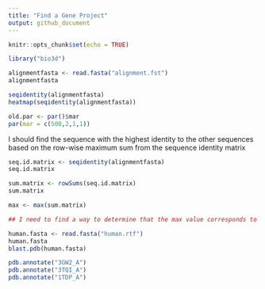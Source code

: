 ```yaml
---
title: "Find a Gene Project"
output: github_document
---
```


```r
knitr::opts_chunk$set(echo = TRUE)
```

```r
library("bio3d")
```

```r
alignmentfasta <- read.fasta("alignment.fst")
alignmentfasta

```

```r
seqidentity(alignmentfasta)
heatmap(seqidentity(alignmentfasta))
```

```r
old.par <- par()$mar
par(mar = c(500,2,1,1))

```

I should find the sequence with the highest identity to the other sequences based on the row-wise maximum sum from the sequence identity matrix

```r
seq.id.matrix <- seqidentity(alignmentfasta)
seq.id.matrix

sum.matrix <- rowSums(seq.id.matrix)
sum.matrix

max <- max(sum.matrix)

## I need to find a way to determine that the max value corresponds to human

```

```r
human.fasta <- read.fasta("human.rtf")
human.fasta
blast.pdb(human.fasta)
```

```r
pdb.annotate("3GW2_A")
pdb.annotate("3TQI_A")
pdb.annotate("1TDP_A")
```


